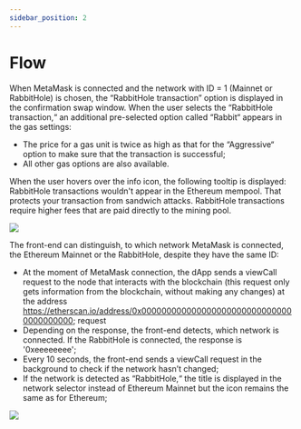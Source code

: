 ```yaml
---
sidebar_position: 2
---
```


# Flow

When MetaMask is connected and the network with ID = 1 (Mainnet or RabbitHole) is chosen, the “RabbitHole transaction” option is displayed in the confirmation swap window.
When the user selects the “RabbitHole transaction,“ an additional pre-selected option called “Rabbit“ appears in the gas settings:
* The price for a gas unit is twice as high as that for the “Aggressive“ option to make sure that the transaction is successful;
* All other gas options are also available.

When the user hovers over the info icon, the following tooltip is displayed:
RabbitHole transactions wouldn't appear in the Ethereum mempool. That protects your transaction from sandwich attacks. RabbitHole transactions require higher fees that are paid directly to the mining pool.

<img src='/img/rabbithole/rabbit-hole-flow.png'/>

The front-end can distinguish, to which network MetaMask is connected, the Ethereum Mainnet or the RabbitHole, despite they have the same ID:
* At the moment of MetaMask connection, the dApp sends a viewCall request to the node that interacts with the blockchain (this request only gets information from the blockchain, without making any changes) at the address https://etherscan.io/address/0x0000000000000000000000000000000000000000;
request
* Depending on the response, the front-end detects, which network is connected. If the RabbitHole is connected, the response is '0xeeeeeeee';
* Every 10 seconds, the front-end sends a viewCall request in the background to check if the network hasn’t changed;
* If the network is detected as “RabbitHole,“ the title is displayed in the network selector instead of Ethereum Mainnet but the icon remains the same as for Ethereum;

<img src='/img/rabbithole/rabbit-hole-header.png'/>
